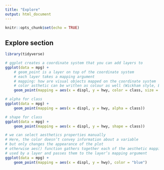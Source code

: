 ```yaml
---
title: "Explore"
output: html_document
---
```


```r
knitr::opts_chunk$set(echo = TRUE)
```

## Explore section

```r
library(tidyverse)

# ggplot creates a coordinate system that you can add layers to
ggplot(data = mpg) +
    # geom_point is a layer on top of the coordinate system
    # each layer takes a mapping argument
    # mapping: how are visual objects mapped on the coordinate system
    # color asthetic can be written as colour as well (Wickham style, British)
    geom_point(mapping = aes(x = displ, y = hwy, color = class, size = class))

# alpha for class
ggplot(data = mpg) +
    geom_point(mapping = aes(x = displ, y = hwy, alpha = class))

# shape for class
ggplot(data = mpg) +
    geom_point(mapping = aes(x = displ, y = hwy, shape = class))

# we can select aesthetics properties manually
# Here, the color doesn’t convey information about a variable
# but only changes the appearance of the plot
# otherwise aes() function gathers together each of the aesthetic mappings 
# used by a layer and passes them to the layer’s mapping argument
ggplot(data = mpg) +
    geom_point(mapping = aes(x = displ, y = hwy), color = "blue")

```
